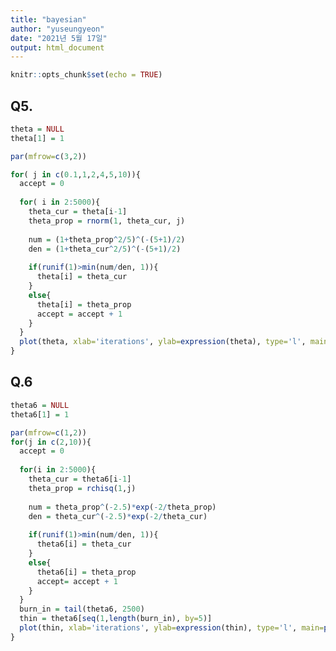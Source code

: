 ---
title: "bayesian"
author: "yuseungyeon"
date: "2021년 5월 17일"
output: html_document
---

```{r setup, include=FALSE}
knitr::opts_chunk$set(echo = TRUE)
```

## Q5.

```{r theta}
theta = NULL
theta[1] = 1
```

```{r metropolis}
par(mfrow=c(3,2))

for( j in c(0.1,1,2,4,5,10)){
  accept = 0
  
  for( i in 2:5000){
    theta_cur = theta[i-1]
    theta_prop = rnorm(1, theta_cur, j)
    
    num = (1+theta_prop^2/5)^(-(5+1)/2)
    den = (1+theta_cur^2/5)^(-(5+1)/2)
    
    if(runif(1)>min(num/den, 1)){
      theta[i] = theta_cur
    }
    else{
      theta[i] = theta_prop
      accept = accept + 1
    }
  }
  plot(theta, xlab='iterations', ylab=expression(theta), type='l', main=paste('sd:',j,'/Acceptance prob', accept/5000))
}
```

## Q.6
```{r theta6}
theta6 = NULL
theta6[1] = 1
```

```{r graph}
par(mfrow=c(1,2))
for(j in c(2,10)){
  accept = 0
  
  for(i in 2:5000){
    theta_cur = theta6[i-1]
    theta_prop = rchisq(1,j)
    
    num = theta_prop^(-2.5)*exp(-2/theta_prop)
    den = theta_cur^(-2.5)*exp(-2/theta_cur)
    
    if(runif(1)>min(num/den, 1)){
      theta6[i] = theta_cur
    }
    else{
      theta6[i] = theta_prop
      accept= accept + 1
    }
  }
  burn_in = tail(theta6, 2500)
  thin = theta6[seq(1,length(burn_in), by=5)]
  plot(thin, xlab='iterations', ylab=expression(thin), type='l', main=paste('df:',j,'/Acceptance prob', accept/5000)) 
}
```

